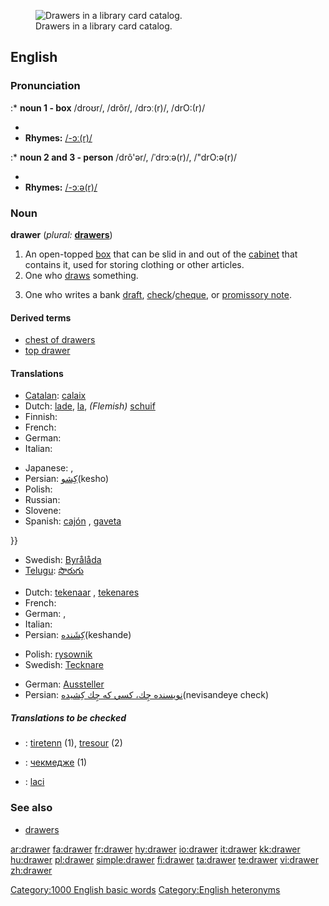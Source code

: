 [[Image:Schlagwortkatalog.jpg|thumb|right|Drawers in a library card catalog.]]
==English==

===Pronunciation===
:* '''noun 1 - box'''
/droʊr/, /drôr/, /drɔː(r)/, /drO:(r)/
* {{audio|en-us-drawer.ogg|Audio (US)}}
* '''Rhymes:''' [[Rhymes:English:-ɔː(r)|/-ɔː(r)/]]

:* '''noun 2 and 3 - person'''
/drô'ər/, /ˈdrɔːə(r)/, /"drO:ə(r)/
* {{audio|en-us-drawer-one_who_draws.ogg|Audio (US)}}
* '''Rhymes:''' [[Rhymes:English:-ɔːə(r)|/-ɔːə(r)/]]

===Noun===
'''drawer'''  (''plural:'' '''[[drawers]]''')

# An open-topped [[box]] that can be slid in and out of the [[cabinet]] that contains it, used for storing clothing or other articles.
# One who [[draw]]s something.<!--in what sense?-->
# {{finance}} One who writes a bank [[draft]], [[check]]/[[cheque]], or [[promissory note]].

====Derived terms====
* [[chest of drawers]]
* [[top drawer]]<!--adjective: of highest importance-->

====Translations====

{{trans-top|open-topped box in a cabinet used for storing}}
* [[Catalan]]: [[calaix]] {{m}}
* Dutch: [[lade]], [[la]], ''(Flemish)'' [[schuif]]
* Finnish: {{t+|fi|laatikko}}
* French: {{t+|fr|tiroir|m}}
* German: {{t+|de|Schublade|f}}
* Italian: {{t+|it|cassetto|m}}
{{trans-mid}}
* Japanese: {{t|ja|引き出し|tr=hikidashi|sc=Jpan}}, {{t|ja|引出し|tr=hikidashi|sc=Jpan}}
* Persian: [[كِشو]](kesho)
* Polish: {{t+|pl|szuflada|f}}
* Russian: {{t+|ru|ящик|m|sc=Cyrl}}
* Slovene: {{t+|sl|predal|m}}
* Spanish: [[cajón]] {{m}}, [[gaveta]] {{f}} {{italbrac|Cuba|Spain's Canary Islands|Venezuela}}
<!-- - I'm not sure "gaveta" is used in Bolivia (I think they use "cajón" as in most Spanish-speaking countries-->}}
* Swedish: [[Byrålåda]]
* [[Telugu]]: [[సొరుగు]]
{{trans-bottom}}

{{trans-top|one who draws something}}
* Dutch: [[tekenaar]] {{m}}, [[tekenares]] {{f}}
* French: {{t+|fr|dessinateur|m}}
* German: {{t+|de|Zeichner|m}}, {{t+|de|Zeichnerin|f}}
* Italian: {{t+|it|disegnatore|m}}
* Persian: [[كِشَنده]](keshande)
{{trans-mid}}
* Polish: [[rysownik]] {{m}}
* Swedish: [[Tecknare]] {{m}}
{{trans-bottom}}

{{trans-top|one who writes a bank draft, check/cheque or promissory note}}
* German: [[Aussteller]] {{m}}
* Persian: [[نويسنده چِك، كسي كه چِك كِشيده]](nevisandeye check)
{{trans-mid}}
{{trans-bottom}}

=====Translations to be checked=====
<!--Remove this section once all of the translations below have been moved into the tables above.-->
{{checktrans}}

* {{ttbc|Breton}}: [[tiretenn]] {{f}} (1), [[tresour]] {{m}} (2)
* {{ttbc|Bulgarian}}: [[чекмедже]] {{n}} (1)
* {{ttbc|Indonesian}}: [[laci]] <!-- not verified -->

===See also===
* [[drawers]]<!--underwear-->

[[Category:1000 English basic words]]
[[Category:English heteronyms]]

[[ar:drawer]]
[[fa:drawer]]
[[fr:drawer]]
[[hy:drawer]]
[[io:drawer]]
[[it:drawer]]
[[kk:drawer]]
[[hu:drawer]]
[[pl:drawer]]
[[simple:drawer]]
[[fi:drawer]]
[[ta:drawer]]
[[te:drawer]]
[[vi:drawer]]
[[zh:drawer]]